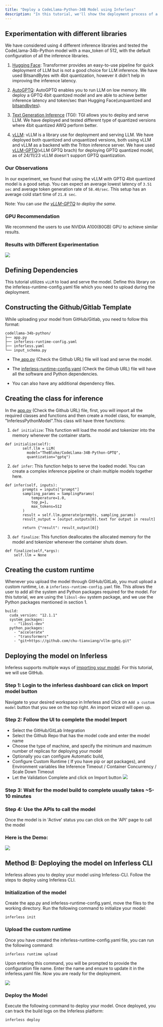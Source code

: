 ```yaml
---
title: "Deploy a CodeLlama-Python-34B Model using Inferless"
description: "In this tutorial, we'll show the deployment process of a quantized GPTQ model using vLLM. We are deploying a GPTQ, 4-bit quantized version of the codeLlama-Python-34B model."
---
```


## Experimentation with different libraries

We have considered using 4 different inference libraries and tested the CodeLlama-34b-Python model with a max\_token of 512, with the default configuration of all the inference libraries. 

1.  [Hugging Face](https://github.com/huggingface/transformers): Transformer provides an easy-to-use pipeline for quick deployment of LLM but is not a good choice for LLM inference. We have used BitsandBytes with 4bit quantization, however it didn't help in improving the inference latency.

2.  [AutoGPTQ](https://github.com/PanQiWei/AutoGPTQ): AutoGPTQ enables you to run LLM on low memory. We deploy a GPTQ 4bit quantized model and are able to achieve better inference latency and token/sec than Hugging Face(unquantized and [bitsandbytes](https://github.com/TimDettmers/bitsandbytes)).

3.  [Text Generation Inference](https://github.com/huggingface/text-generation-inference) (TGI): TGI allows you to deploy and serve LLM. We have deployed and tested different type of quantized versions where 4bit quantized AWQ perform better.

4.  [vLLM](https://github.com/vllm-project/vllm): vLLM is a library use for deployment and serving LLM. We have deployed both quantized and unquantized versions, both using vLLM and vLLM as a backend with the Triton inference server. We have used [vLLM-GPTQ](https://github.com/chu-tianxiang/vllm-gptq)(vLLM GPTQ brach) for deploying GPTQ quantized model, as of 24/11/23 vLLM doesn't support GPTQ quantization.


### Our Observations

In our experiment, we found that using the vLLM with GPTQ 4bit quantized model is a good setup. You can expect an average lowest latency of `3.51 sec` and average token generation rate of `58.40/sec`. This setup has an average cold start time of `21.8 sec`. 

Note: You can _use the_ [_vLLM-GPTQ_](https://github.com/chu-tianxiang/vllm-gptq) _to deploy the same._ 

### GPU Recommendation

We recommend the users to use NVIDIA A100(80GB) GPU to achieve similar results.

### Results with Different Experimentation

![](/images/deploy-codellama1.png)

## Defining Dependencies

This tutorial utilizes `vLLM` to load and serve the model. Define this library on the inferless-runtime-config.yaml file which you need to upload during the deployment.

## Constructing the Github/Gitlab Template

While uploading your model from GitHub/Gitlab, you need to follow this format:

```
codellama-34b-python/
├── app.py
├── inferless-runtime-config.yaml
├── inferless.yaml
└── input_schema.py
```

* The[ app.py](https://github.com/inferless/inferless_tutorials/blob/main/code_generation/CodeLlama-34B/app.py) (Check the Github URL) file will load and serve the model.

* The [inferless-runtime-config.yaml](https://github.com/inferless/inferless_tutorials/blob/main/code_generation/CodeLlama-34B/inferless-runtime-config.yaml) (Check the Github URL) file will have all the software and Python dependencies.

* You can also have any additional dependency files.

## Creating the class for inference

In the [app.py](https://github.com/inferless/inferless_tutorials/blob/main/code_generation/CodeLlama-34B/app.py) (Check the Github URL) file, first, you will import all the required classes and functions and then create a model class, for example, "InferlessPythonModel".This class will have three functions:

1.  `def initialize`: This function will load the model and tokenizer into the memory whenever the container starts.  
```  
def initialize(self):  
        self.llm = LLM(  
          model="TheBloke/CodeLlama-34B-Python-GPTQ",  
          quantization="gptq")  
```

2.  `def infer`: This function helps to serve the loaded model. You can create a complex inference pipeline or chain multiple models together here.  
```  
def infer(self, inputs):  
        prompts = inputs["prompt"]  
        sampling_params = SamplingParams(  
            temperature=1.0,  
            top_p=1,  
            max_tokens=512  
        )  
        result = self.llm.generate(prompts, sampling_params)  
        result_output = [output.outputs[0].text for output in result]  
  
        return {"result": result_output[0]}  
```

3.  `def finalize`: This function deallocates the allocated memory for the model and tokenizer whenever the container shuts down.  
```  
def finalize(self,*args):  
    self.llm = None  
```

## Creating the custom runtime

Whenever you upload the model through GitHub/GitLab, you must upload a custom runtime, i.e. a `inferless-runtime-config.yaml` file. This allows the user to add all the system and Python packages required for the model. For this tutorial, we are using the `libssl-dev` system package, and we use the Python packages mentioned in section 1.

```
build:
  cuda_version: "12.1.1"
  system_packages:
    - "libssl-dev"
  python_packages:
    - "accelerate"
    - "transformers"
    - "git+https://github.com/chu-tianxiang/vllm-gptq.git"
```

## Deploying the model on Inferless

Inferless supports multiple ways of [importing your model](https://docs.inferless.com/model-import/file-structure-req/file-structure-requirements). For this tutorial, we will use GitHub. 

### Step 1: Login to the inferless dashboard can click on Import model button
Navigate to your desired workspace in Inferless and Click on `Add a custom model` button that you see on the top right. An import wizard will open up.

### Step 2: Follow the UI to complete the model  Import
* Select the GitHub/GitLab Integration
* Select the Github Repo that has the model code and enter the model name
* Choose the type of machine, and specify the minimum and maximum number of replicas for deploying your model
* Optionally you can configure Automatic build,
* Configure Custom Runtime ( If you have pip or apt packages), and Environment variables like Inference Timeout / Container Concurrency / Scale Down Timeout 
* Let the Validation Complete and click on Import button
![](/images/import.jpg)

### Step 3: Wait for the model build to complete usually takes ~5-10 minutes

### Step 4: Use the APIs to call the model
Once the model is in 'Active' status you can click on the 'API' page to call the model

### Here is the Demo:

![](/gif/gif16.gif)

## Method B: Deploying the model on Inferless CLI

Inferless allows you to deploy your model using Inferless-CLI. Follow the steps to deploy using Inferless CLI.

### Initialization of the model

Create the app.py and inferless-runtime-config.yaml, move the files to the working directory. Run the following command to initialize your model:

```
inferless init
```

### Upload the custom runtime

Once you have created the inferless-runtime-config.yaml file, you can run the following command:

```
inferless runtime upload
```

Upon entering this command, you will be prompted to provide the configuration file name. Enter the name and ensure to update it in the inferless.yaml file. Now you are ready for the deployment.

![](/images/llama70b-6.png)

### Deploy the Model

Execute the following command to deploy your model. Once deployed, you can track the build logs on the Inferless platform:

```
inferless deploy
```